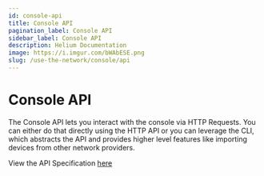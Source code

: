 ```yaml
---
id: console-api
title: Console API
pagination_label: Console API
sidebar_label: Console API
description: Helium Documentation
image: https://i.imgur.com/bWAbESE.png
slug: /use-the-network/console/api
---
```


# Console API


The Console API lets you interact with the console via HTTP Requests. You can either do that
directly using the HTTP API or you can leverage the CLI, which abstracts the API and provides higher
level features like importing devices from other network providers.

View the API Specification [here](/api/console)
